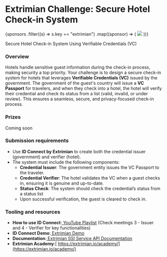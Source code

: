 
# Extrimian Challenge: Secure Hotel Check-in System

<div className={styles.sponsorsGrid}>
  {sponsors
    .filter((s) => s.key == "extrimian")
    .map((sponsor) => (
      <img src={sponsor.logo} />
    ))}
</div>

Secure Hotel Check-in System Using Verifiable Credentials (VC)

### Overview

Hotels handle sensitive guest information during the check-in process, making security a top priority. Your challenge is to design a secure check-in system for hotels that leverages **Verifiable Credentials (VC)** issued by the government. The government of the guest's country will issue a **VC Passport** for travelers, and when they check into a hotel, the hotel will verify their credential and check its status from a list (valid, invalid, or under review). This ensures a seamless, secure, and privacy-focused check-in process.

### Prizes

Coming soon

### Submission requirements

- Use **ID Connect by Extrimian** to create both the credential issuer (government) and verifier (hotel).
- The system must include the following components:
  - **Credential Issuer**: The government entity issues the VC Passport to the traveler.
  - **Credential Verifier**: The hotel validates the VC when a guest checks in, ensuring it is genuine and up-to-date.
  - **Status Check**: The system should check the credential’s status from a status list
  - Upon successful verification, the guest is cleared to check in.

### Tooling and resources

- **How to use ID Connect**:[ YouTube Playlist](https://youtube.com/playlist?list=PL8tv4_kgykip5IbaHoEQrHdSnzGfr-mfa) (Check meetings 3 - Issuer and 4 - Verifier for key functionalities)
- **ID Connect Demo**:[ Extrimian Demo](https://extrimian.io/courses/learn-how-to-use-idconnect/)
- **Documentation**:[ Extrimian SSI Service API Documentation](https://docs.extrimian.com/en/docs/ApiExtrimian/extrimian-ssi-service-api)
- **Extrimian Academy**:[ https://extrimian.io/academy/](https://extrimian.io/academy/)
